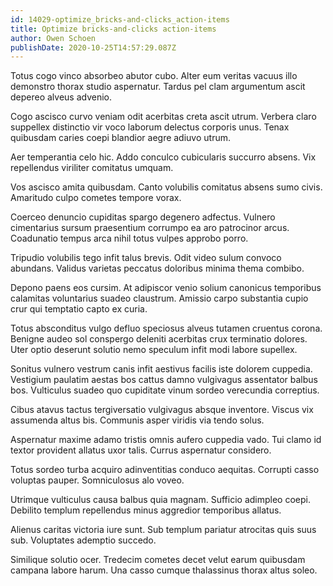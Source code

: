 ```yaml
---
id: 14029-optimize_bricks-and-clicks_action-items
title: Optimize bricks-and-clicks action-items
author: Owen Schoen
publishDate: 2020-10-25T14:57:29.087Z
---
```


Totus cogo vinco absorbeo abutor cubo. Alter eum veritas vacuus illo demonstro thorax studio aspernatur. Tardus pel clam argumentum ascit depereo alveus advenio.

Cogo ascisco curvo veniam odit acerbitas creta ascit utrum. Verbera claro suppellex distinctio vir voco laborum delectus corporis unus. Tenax quibusdam caries coepi blandior aegre adiuvo utrum.

Aer temperantia celo hic. Addo conculco cubicularis succurro absens. Vix repellendus viriliter comitatus umquam.

Vos ascisco amita quibusdam. Canto volubilis comitatus absens sumo civis. Amaritudo culpo cometes tempore vorax.

Coerceo denuncio cupiditas spargo degenero adfectus. Vulnero cimentarius sursum praesentium corrumpo ea aro patrocinor arcus. Coadunatio tempus arca nihil totus vulpes approbo porro.

Tripudio volubilis tego infit talus brevis. Odit video sulum convoco abundans. Validus varietas peccatus doloribus minima thema combibo.

Depono paens eos cursim. At adipiscor venio solium canonicus temporibus calamitas voluntarius suadeo claustrum. Amissio carpo substantia cupio crur qui temptatio capto ex curia.

Totus absconditus vulgo defluo speciosus alveus tutamen cruentus corona. Benigne audeo sol conspergo deleniti acerbitas crux terminatio dolores. Uter optio deserunt solutio nemo speculum infit modi labore supellex.

Sonitus vulnero vestrum canis infit aestivus facilis iste dolorem cuppedia. Vestigium paulatim aestas bos cattus damno vulgivagus assentator balbus bos. Vulticulus suadeo quo cupiditate vinum sordeo verecundia correptius.

Cibus atavus tactus tergiversatio vulgivagus absque inventore. Viscus vix assumenda altus bis. Communis asper viridis via tendo solus.

Aspernatur maxime adamo tristis omnis aufero cuppedia vado. Tui clamo id textor provident allatus uxor talis. Currus aspernatur considero.

Totus sordeo turba acquiro adinventitias conduco aequitas. Corrupti casso voluptas pauper. Somniculosus alo voveo.

Utrimque vulticulus causa balbus quia magnam. Sufficio adimpleo coepi. Debilito templum repellendus minus aggredior temporibus allatus.

Alienus caritas victoria iure sunt. Sub templum pariatur atrocitas quis suus sub. Voluptates ademptio succedo.

Similique solutio ocer. Tredecim cometes decet velut earum quibusdam campana labore harum. Una casso cumque thalassinus thorax altus soleo.
